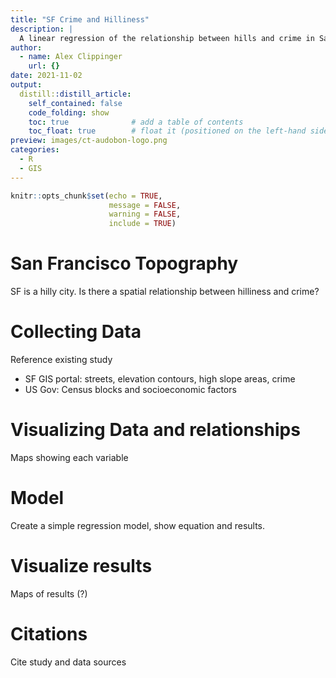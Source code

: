 ```yaml
---
title: "SF Crime and Hilliness"
description: |
  A linear regression of the relationship between hills and crime in San Francisco.
author:
  - name: Alex Clippinger
    url: {}
date: 2021-11-02
output:
  distill::distill_article:
    self_contained: false
    code_folding: show
    toc: true              # add a table of contents
    toc_float: true        # float it (positioned on the left-hand side, rather at the top)
preview: images/ct-audobon-logo.png
categories: 
  - R
  - GIS
---
```


```r
knitr::opts_chunk$set(echo = TRUE,
                      message = FALSE, 
                      warning = FALSE, 
                      include = TRUE)
```


# San Francisco Topography

SF is a hilly city. Is there a spatial relationship between hilliness and crime?

# Collecting Data

Reference existing study

- SF GIS portal: streets, elevation contours, high slope areas, crime
- US Gov: Census blocks and socioeconomic factors

# Visualizing Data and relationships

Maps showing each variable

# Model

Create a simple regression model, show equation and results.

# Visualize results

Maps of results (?)

# Citations

Cite study and data sources